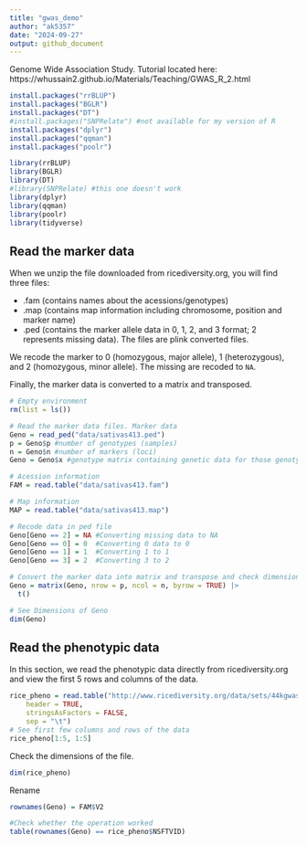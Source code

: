 ```yaml
---
title: "gwas_demo"
author: "ak5357"
date: "2024-09-27"
output: github_document
---
```


Genome Wide Association Study. Tutorial located here: https://whussain2.github.io/Materials/Teaching/GWAS_R_2.html


```r
install.packages("rrBLUP")
install.packages("BGLR")
install.packages("DT")
#install.packages("SNPRelate") #not available for my version of R
install.packages("dplyr")
install.packages("qqman")
install.packages("poolr")
```


```r
library(rrBLUP)
library(BGLR)
library(DT)
#library(SNPRelate) #this one doesn't work
library(dplyr)
library(qqman)
library(poolr)
library(tidyverse)
```


## Read the marker data

When we unzip the file downloaded from ricediversity.org, you will find three files:

* .fam (contains names about the acessions/genotypes)
* .map (contains map information including chromosome, position and marker name)
* .ped (contains the marker allele data in 0, 1, 2, and 3 format; 2 represents missing data). The files are plink converted files.

We recode the marker to 0 (homozygous, major allele), 1 (heterozygous), and 2 (homozygous, minor allele). The missing are recoded to `NA`.

Finally, the marker data is converted to a matrix and transposed.


```r
# Empty environment
rm(list = ls())

# Read the marker data files. Marker data
Geno = read_ped("data/sativas413.ped")
p = Geno$p #number of genotypes (samples)
n = Geno$n #number of markers (loci)
Geno = Geno$x #genotype matrix containing genetic data for those genotypes and markers

# Acession information
FAM = read.table("data/sativas413.fam")

# Map information
MAP = read.table("data/sativas413.map")

# Recode data in ped file
Geno[Geno == 2] = NA #Converting missing data to NA
Geno[Geno == 0] = 0  #Converting 0 data to 0
Geno[Geno == 1] = 1  #Converting 1 to 1
Geno[Geno == 3] = 2  #Converting 3 to 2

# Convert the marker data into matrix and transpose and check dimensions
Geno = matrix(Geno, nrow = p, ncol = n, byrow = TRUE) |> 
  t()

# See Dimensions of Geno
dim(Geno)

```


## Read the phenotypic data

In this section, we read the phenotypic data directly from ricediversity.org and view the first 5 rows and columns of the data.

```r
rice_pheno = read.table("http://www.ricediversity.org/data/sets/44kgwas/RiceDiversity_44K_Phenotypes_34traits_PLINK.txt", 
    header = TRUE,
    stringsAsFactors = FALSE,
    sep = "\t")
# See first few columns and rows of the data
rice_pheno[1:5, 1:5]
```


Check the dimensions of the file.
```r
dim(rice_pheno)
```

Rename
```r
rownames(Geno) = FAM$V2

#Check whether the operation worked
table(rownames(Geno) == rice_pheno$NSFTVID)
```






